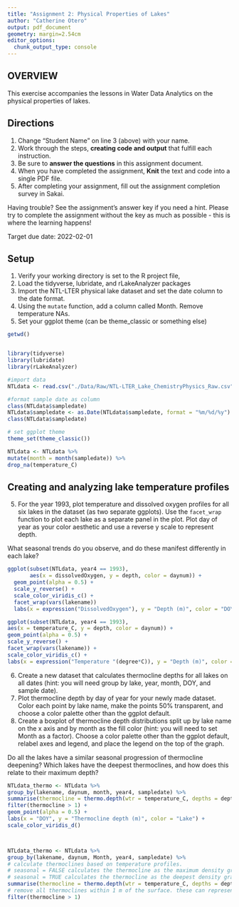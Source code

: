 ```yaml
---
title: "Assignment 2: Physical Properties of Lakes"
author: "Catherine Otero"
output: pdf_document
geometry: margin=2.54cm
editor_options: 
  chunk_output_type: console
---
```


## OVERVIEW

This exercise accompanies the lessons in Water Data Analytics on the physical properties of lakes. 

## Directions
1. Change "Student Name" on line 3 (above) with your name.
2. Work through the steps, **creating code and output** that fulfill each instruction.
3. Be sure to **answer the questions** in this assignment document.
4. When you have completed the assignment, **Knit** the text and code into a single PDF file.
5. After completing your assignment, fill out the assignment completion survey in Sakai. 

Having trouble? See the assignment's answer key if you need a hint. Please try to complete the assignment without the key as much as possible - this is where the learning happens!

Target due date: 2022-02-01

## Setup

1. Verify your working directory is set to the R project file, 
2. Load the tidyverse, lubridate, and rLakeAnalyzer packages
3. Import the NTL-LTER physical lake dataset and set the date column to the date format. 
4. Using the `mutate` function, add a column called Month. Remove temperature NAs.
5. Set your ggplot theme (can be theme_classic or something else)

```r
getwd()


library(tidyverse)
library(lubridate)
library(rLakeAnalyzer)

#import data
NTLdata <- read.csv("./Data/Raw/NTL-LTER_Lake_ChemistryPhysics_Raw.csv")

#format sample date as column
class(NTLdata$sampledate)
NTLdata$sampledate <- as.Date(NTLdata$sampledate, format = "%m/%d/%y")
class(NTLdata$sampledate)

# set ggplot theme
theme_set(theme_classic())

NTLdata <- NTLdata %>%
mutate(month = month(sampledate)) %>%
drop_na(temperature_C)
```

## Creating and analyzing lake temperature profiles

5. For the year 1993, plot temperature and dissolved oxygen profiles for all six lakes in the dataset (as two separate ggplots). Use the `facet_wrap` function to plot each lake as a separate panel in the plot. Plot day of year as your color aesthetic and use a reverse y scale to represent depth. 

What seasonal trends do you observe, and do these manifest differently in each lake?

```r
ggplot(subset(NTLdata, year4 == 1993), 
       aes(x = dissolvedOxygen, y = depth, color = daynum)) +
  geom_point(alpha = 0.5) +
  scale_y_reverse() +
  scale_color_viridis_c() +
  facet_wrap(vars(lakename))
  labs(x = expression("DissolvedOxygen"), y = "Depth (m)", color = "DOY")

ggplot(subset(NTLdata, year4 == 1993),
aes(x = temperature_C, y = depth, color = daynum)) +
geom_point(alpha = 0.5) +
scale_y_reverse() +
facet_wrap(vars(lakename)) +
scale_color_viridis_c() +
labs(x = expression("Temperature "(degree*C)), y = "Depth (m)", color = "DOY")

```

6. Create a new dataset that calculates thermocline depths for all lakes on all dates (hint: you will need group by lake, year, month, DOY, and sample date).
7. Plot thermocline depth by day of year for your newly made dataset. Color each point by lake name, make the points 50% transparent, and choose a color palette other than the ggplot default. 
8. Create a boxplot of thermocline depth distributions split up by lake name on the x axis and by month as the fill color (hint: you will need to set Month as a factor). Choose a color palette other than the ggplot default, relabel axes and legend, and place the legend on the top of the graph.

Do all the lakes have a similar seasonal progression of thermocline deepening? Which lakes have the deepest thermoclines, and how does this relate to their maximum depth? 

```r
NTLdata_thermo <- NTLdata %>%
group_by(lakename, daynum, month, year4, sampledate) %>%
summarise(thermocline = thermo.depth(wtr = temperature_C, depths = depth, seasonal = FALSE)) %>%
filter(thermocline > 1) +
geom_point(alpha = 0.5) +
labs(x = "DOY", y = "Thermocline depth (m)", color = "Lake") +
scale_color_viridis_d()



NTLdata_thermo <- NTLdata %>%
group_by(lakename, daynum, Month, year4, sampledate) %>%
# calculate thermoclines based on temperature profiles.
# seasonal = FALSE calculates the thermocline as the maximum density gradient
# seasonal = TRUE calculates the thermocline as the deepest density gradient
summarise(thermocline = thermo.depth(wtr = temperature_C, depths = depth, seasonal = FALSE)) %>%
# remove all thermoclines within 1 m of the surface. these can represent transient stratification.
filter(thermocline > 1)
```

